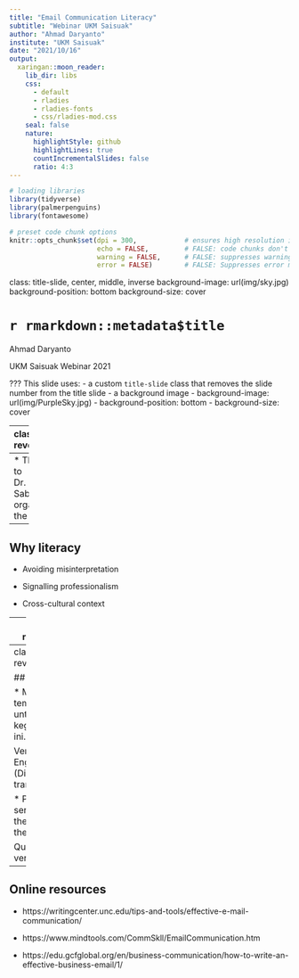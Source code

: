 ```yaml
---
title: "Email Communication Literacy"
subtitle: "Webinar UKM Saisuak"
author: "Ahmad Daryanto"
institute: "UKM Saisuak"
date: "2021/10/16"
output:
  xaringan::moon_reader:
    lib_dir: libs
    css:
      - default
      - rladies
      - rladies-fonts
      - css/rladies-mod.css
    seal: false
    nature:
      highlightStyle: github
      highlightLines: true
      countIncrementalSlides: false
      ratio: 4:3
---
```


```r
# loading libraries
library(tidyverse)
library(palmerpenguins)
library(fontawesome)

# preset code chunk options
knitr::opts_chunk$set(dpi = 300,            # ensures high resolution images
                      echo = FALSE,         # FALSE: code chunks don't show
                      warning = FALSE,      # FALSE: suppresses warning messages
                      error = FALSE)        # FALSE: Suppresses error messages
```

class: title-slide, center, middle, inverse
background-image: url(img/sky.jpg)
background-position: bottom
background-size: cover

# `r rmarkdown::metadata$title`

Ahmad Daryanto

UKM Saisuak Webinar 2021

???
This slide uses:
- a custom `title-slide` class that removes the slide number from the title slide
- a background image
  - background-image: url(img/PurpleSky.jpg)
  - background-position: bottom
  - background-size: cover

---
class: reverse

.left-column[
# Working paper
]

.right-column[

## Structure of an email


* Greeting 

* Body

* Ending


.footnote[

----
* Thanks to Dr. Meindra Sabri for organizing the event]
]



---
## Why literacy

* Avoiding misinterpretation

* Signalling professionalism

* Cross-cultural context


---
class: reverse

## Common mistakes

  ** Forget greetings
  
      *** e.g., 'Dear'
      
      *** Non-formal in the first email, eg. Dear Meindra (in some context, it is OK)
  
  ** Forget closing
  
     *** e.g Best wishes, Best regards, Kind regards, Warm regards
  
  *** Forget mentioning your name as a sender
  
  Best wishes,
  
  *** Giving a command instead of polite request
   
     
  

---
class: reverse

## Contoh

* Mohon tema materi untuk kegiatan ini.

  Versi English (Direct translation): 
  
   * Please send the theme of the event
  
  Quiz: Your version???
  
  
---
## Online resources

* https://writingcenter.unc.edu/tips-and-tools/effective-e-mail-communication/

* https://www.mindtools.com/CommSkll/EmailCommunication.htm

* https://edu.gcfglobal.org/en/business-communication/how-to-write-an-effective-business-email/1/
